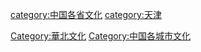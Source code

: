{{catmore}}
[[category:中国各省文化|category:中国各省文化]]
[[category:天津|category:天津]]
[[Category:華北文化|Category:華北文化]]
[[Category:中国各城市文化|Category:中国各城市文化]]